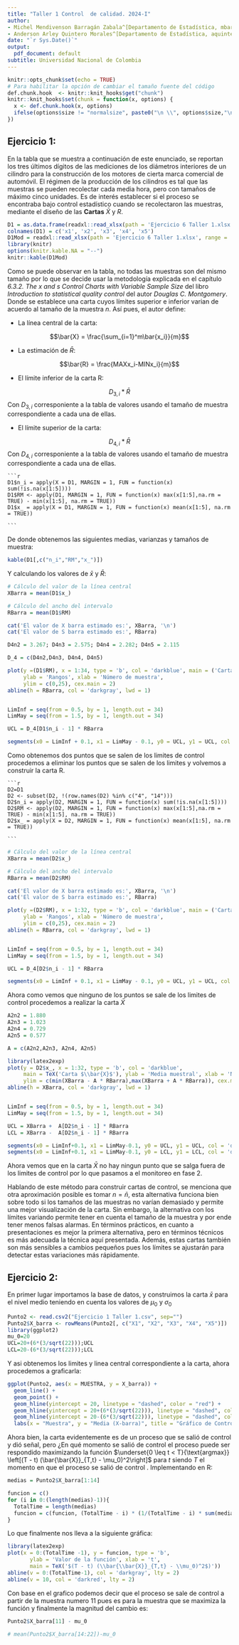 ```yaml
---
title: "Taller 1 Control  de calidad. 2024-I"
author:
- Michel Mendivenson Barragán Zabala^[Departamento de Estadística, mbarraganz@unal.edu.co]
- Anderson Arley Quintero Morales^[Departamento de Estadística, aquinteromo@unal.edu.co]
date: "`r Sys.Date()`"
output:
  pdf_document: default
subtitle: Universidad Nacional de Colombia
---
```


```r
knitr::opts_chunk$set(echo = TRUE)
# Para habilitar la opción de cambiar el tamaño fuente del código
def.chunk.hook  <- knitr::knit_hooks$get("chunk")
knitr::knit_hooks$set(chunk = function(x, options) {
  x <- def.chunk.hook(x, options)
  ifelse(options$size != "normalsize", paste0("\n \\", options$size,"\n\n", x, "\n\n \\normalsize"), x)
})
```

## Ejercicio 1:

En la tabla que se muestra a continuación de este enunciado, se reportan los tres últimos dígitos de las mediciones de los diámetros interiores de un cilindro para la construcción de los motores de cierta marca comercial de automóvil. El régimen de la producción de los cilindros es tal que las muestras se pueden recolectar cada media hora, pero con tamaños de máximo cinco unidades. Es de interés establecer si el proceso se encontraba bajo control estadístico cuando se recolectaron las muestras, mediante el diseño de las **Cartas** $\bar{X}$ y $R$.

```r
D1 = as.data.frame(readxl::read_xlsx(path = 'Ejercicio 6 Taller 1.xlsx', range = 'B2:F35', col_names = F))
colnames(D1) = c('x1', 'x2', 'x3', 'x4', 'x5')
D1Mod = readxl::read_xlsx(path = 'Ejercicio 6 Taller 1.xlsx', range = 'A1:F35', col_names = T)
library(knitr)
options(knitr.kable.NA = "--")
knitr::kable(D1Mod)
```

Como se puede observar en la tabla, no todas las muestras son del mismo tamaño por lo que se decide usar la metodología explicada en el capítulo *6.3.2. The x and s Control Charts with Variable Sample Size* del libro *Introduction to statistical quality control* del autor *Douglas C. Montgomery*. Donde se establece una carta cuyos límites superior e inferior varian de acuerdo al tamaño de la muestra $n$. Así pues, el autor define:

-   La línea central de la carta:

$$\bar{X} = \frac{\sum_{i=1}^m\bar{x_i}}{m}$$

-   La estimación de $\bar{R}$:

$$\bar{R} = \frac{MAXx_i-MINx_i}{m}$$ 

-   El límite inferior de la carta R:

  $$D_{3,i}*\bar{R}$$ Con $D_{3,i}$ corresponiente a la tabla de valores usando el tamaño de muestra correspondiente a cada una de ellas.

-   El límite superior de la carta:

  $$D_{4,i}*\bar{R}$$ Con $D_{4,i}$ corresponiente a la tabla de valores usando el tamaño de muestra correspondiente a cada una de ellas.

    ```r
    D1$n_i = apply(X = D1, MARGIN = 1, FUN = function(x) sum(!is.na(x[1:5])))
    D1$RM <- apply(D1, MARGIN = 1, FUN = function(x) max(x[1:5],na.rm = TRUE) - min(x[1:5], na.rm = TRUE))
    D1$x_ = apply(X = D1, MARGIN = 1, FUN = function(x) mean(x[1:5], na.rm = TRUE))
    
    ```

De donde obtenemos las siguientes medias, varianzas y tamaños de muestra:

```r
kable(D1[,c("n_i","RM","x_")])
```

Y calculando los valores de $\bar{x}$ y $\bar{R}$:

```r
# Cálculo del valor de la línea central
XBarra = mean(D1$x_)

# Cálculo del ancho del intervalo
RBarra = mean(D1$RM)
```

```r
cat('El valor de X barra estimado es:', XBarra, '\n')
cat('El valor de S barra estimado es:', RBarra)
```
```r
D4n2 = 3.267; D4n3 = 2.575; D4n4 = 2.282; D4n5 = 2.115

D_4 = c(D4n2,D4n3, D4n4, D4n5)

plot(y =(D1$RM), x = 1:34, type = 'b', col = 'darkblue', main = ('Carta R'), 
     ylab = 'Rangos', xlab = 'Número de muestra',
     ylim = c(0,25), cex.main = 2)
abline(h = RBarra, col = 'darkgray', lwd = 1)


LimInf = seq(from = 0.5, by = 1, length.out = 34)
LimMay = seq(from = 1.5, by = 1, length.out = 34)

UCL = D_4[D1$n_i - 1] * RBarra

segments(x0 = LimInf + 0.1, x1 = LimMay - 0.1, y0 = UCL, y1 = UCL, col = 'darkblue', lwd = 1.5)
```
Como obtenemos dos puntos que se salen de los limites de control procedemos a eliminar los puntos que se salen de los limites y volvemos a construir la carta R.

    ```r
    D2=D1
    D2 <- subset(D2, !(row.names(D2) %in% c("4", "14")))
    D2$n_i = apply(D2, MARGIN = 1, FUN = function(x) sum(!is.na(x[1:5])))
    D2$RM <- apply(D2, MARGIN = 1, FUN = function(x) max(x[1:5],na.rm = TRUE) - min(x[1:5], na.rm = TRUE))
    D2$x_ = apply(X = D2, MARGIN = 1, FUN = function(x) mean(x[1:5], na.rm = TRUE))
    
    ```
```r
# Cálculo del valor de la línea central
XBarra = mean(D2$x_)

# Cálculo del ancho del intervalo
RBarra = mean(D2$RM)
```

```r
cat('El valor de X barra estimado es:', XBarra, '\n')
cat('El valor de S barra estimado es:', RBarra)
```
```r

plot(y =(D2$RM), x = 1:32, type = 'b', col = 'darkblue', main = ('Carta R'), 
     ylab = 'Rangos', xlab = 'Número de muestra',
     ylim = c(0,25), cex.main = 2)
abline(h = RBarra, col = 'darkgray', lwd = 1)


LimInf = seq(from = 0.5, by = 1, length.out = 34)
LimMay = seq(from = 1.5, by = 1, length.out = 34)

UCL = D_4[D2$n_i - 1] * RBarra

segments(x0 = LimInf + 0.1, x1 = LimMay - 0.1, y0 = UCL, y1 = UCL, col = 'darkblue', lwd = 1.5)
```
Ahora como vemos que ninguno de los puntos se sale de los limites de control procedemos a realizar la carta $\bar{X}$

```r
A2n2 = 1.880
A2n3 = 1.023
A2n4 = 0.729
A2n5 = 0.577

A = c(A2n2,A2n3, A2n4, A2n5)
```




```r
library(latex2exp)
plot(y = D2$x_, x = 1:32, type = 'b', col = 'darkblue', 
     main = TeX('Carta $\\bar{X}$'), ylab = 'Media muestral', xlab = 'Número de muestra',
     ylim = c(min(XBarra - A * RBarra),max(XBarra + A * RBarra)), cex.main = 2)
abline(h = XBarra, col = 'darkgray', lwd = 1)


LimInf = seq(from = 0.5, by = 1, length.out = 34)
LimMay = seq(from = 1.5, by = 1, length.out = 34)

UCL = XBarra +  A[D2$n_i - 1] * RBarra
LCL = XBarra -  A[D2$n_i - 1] * RBarra

segments(x0 = LimInf+0.1, x1 = LimMay-0.1, y0 = UCL, y1 = UCL, col = 'darkblue', lwd = 1.5)
segments(x0 = LimInf+0.1, x1 = LimMay-0.1, y0 = LCL, y1 = LCL, col = 'darkblue', lwd = 1.5)
```
Ahora vemos que en la carta $\bar{X}$ no hay ningun punto que se salga fuera de los limites de control por lo que pasamos a el monitoreo en fase 2.


Hablando de este método para construir cartas de control, se menciona que otra aproximación posible es tomar $n = \bar{n}$, esta alternativa funciona bien sobre todo si los tamaños de las muestras no varían demasiado y permite una mejor visualización de la carta. Sin embargo, la alternativa con los límites variando permite tener en cuenta el tamaño de la muestra y por ende tener menos falsas alarmas. En términos prácticos, en cuanto a presentaciones es mejor la primera alternativa, pero en términos técnicos es más adecuada la técnica aquí presentada. Además, estas cartas también son más sensibles a cambios pequeños pues los límites se ajustarán para detectar estas variaciones más rápidamente.

## Ejercicio 2:

En primer lugar importamos la base de datos, y construimos la carta $\bar{x}$ para el nivel medio teniendo en cuenta los valores de $\mu_0$ y $\sigma_0$

```r
Punto2 <- read.csv2("Ejercicio 1 Taller 1.csv", sep="")
Punto2$X_barra <- rowMeans(Punto2[, c("X1", "X2", "X3", "X4", "X5")])
library(ggplot2)
mu_0=20
UCL=20+(6*(3/sqrt(22)));UCL
LCL=20-(6*(3/sqrt(22)));LCL
```

Y asi obtenemos los limites y linea central correspondiente a la carta, ahora procedemos a graficarla:

```r
ggplot(Punto2, aes(x = MUESTRA, y = X_barra)) +
  geom_line() +
  geom_point() +
  geom_hline(yintercept = 20, linetype = "dashed", color = "red") +
  geom_hline(yintercept = 20+(6*(3/sqrt(22))), linetype = "dashed", color = "blue") +
  geom_hline(yintercept = 20-(6*(3/sqrt(22))), linetype = "dashed", color = "blue") +
  labs(x = "Muestra", y = "Media (X-barra)", title = "Gráfico de Control X-barra")
```

Ahora bien, la carta evidentemente es de un proceso que se salió de control y dió señal, pero ¿En qué momento se salió de control el proceso puede ser respondido maximizando la función $\underset{0 \leq t < T}{\text{argmax}} \left[(T - t) (\bar{\bar{X}}_{T,t} - \mu_0)^2\right]$ para $t$ siendo $T$ el momento en que el proceso se salió de control . Implementando en R:

```r
medias = Punto2$X_barra[1:14]

funcion = c()
for (i in 0:(length(medias)-1)){
  TotalTime = length(medias)
  funcion = c(funcion, (TotalTime - i) * (1/(TotalTime - i) * sum(medias[(i+1):TotalTime]) - mu_0)^2)
}
```

Lo que finalmente nos lleva a la siguiente gráfica:

```r
library(latex2exp)
plot(x = 0:(TotalTime -1), y = funcion, type = 'b',
       ylab = 'Valor de la función', xlab = 't',
       main = TeX('$(T - t) (\\bar{\\bar{X}}_{T,t} - \\mu_0)^2$)'))
abline(v = 0:(TotalTime-1), col = 'darkgray', lty = 2)
abline(v = 10, col = 'darkred', lty = 2)
```

Con base en el grafico podemos decir que el proceso se sale de control a partir de la muestra numero 11 pues es para la muestra que se maximiza la función y finalmente la magnitud del cambio es:

```R
Punto2$X_barra[11] - mu_0
```

```R
# mean(Punto2$X_barra[14:22])-mu_0
```

